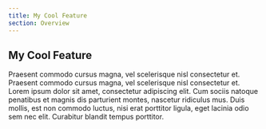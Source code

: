 ```yaml
---
title: My Cool Feature
section: Overview
---
```


## My Cool Feature

Praesent commodo cursus magna, vel scelerisque nisl consectetur et. Praesent commodo cursus magna, vel scelerisque nisl consectetur et. Lorem ipsum dolor sit amet, consectetur adipiscing elit. Cum sociis natoque penatibus et magnis dis parturient montes, nascetur ridiculus mus. Duis mollis, est non commodo luctus, nisi erat porttitor ligula, eget lacinia odio sem nec elit. Curabitur blandit tempus porttitor.
